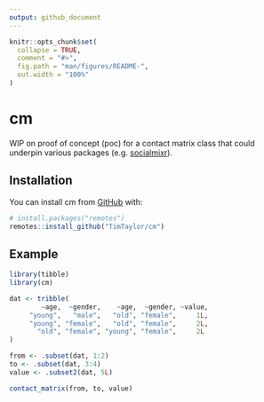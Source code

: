 ```yaml
---
output: github_document
---
```


<!-- README.md is generated from README.Rmd. Please edit that file -->

```r
knitr::opts_chunk$set(
  collapse = TRUE,
  comment = "#>",
  fig.path = "man/figures/README-",
  out.width = "100%"
)
```

# cm

<!-- badges: start -->
<!-- badges: end -->

WIP on proof of concept (poc) for a contact matrix class that could underpin
various packages
(e.g. [socialmixr](https://cran.r-project.org/package=socialmixr)).

## Installation

You can install cm from [GitHub](https://github.com/) with:

``` r
# install.packages("remotes")
remotes::install_github("TimTaylor/cm")
```

## Example

```r
library(tibble)
library(cm)

dat <- tribble(
        ~age,  ~gender,    ~age,  ~gender, ~value,
     "young",   "male",   "old", "female",     1L,
     "young", "female",   "old", "female",     2L,
       "old", "female", "young", "female",     2L
)

from <- .subset(dat, 1:2)
to <- .subset(dat, 3:4)
value <- .subset2(dat, 5L)

contact_matrix(from, to, value)

```
